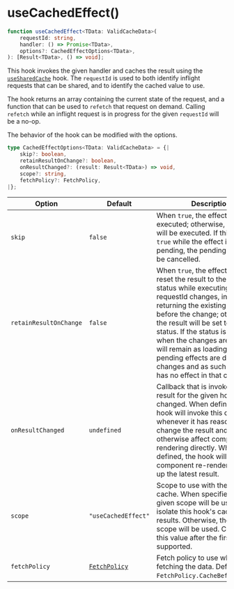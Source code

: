 
<Meta
    title="Packages / Data / Exports / useCachedEffect()"
/>

# useCachedEffect()

```ts
function useCachedEffect<TData: ValidCacheData>(
    requestId: string,
    handler: () => Promise<TData>,
    options?: CachedEffectOptions<TData>,
): [Result<TData>, () => void];
```

This hook invokes the given handler and caches the result using the <a href="./?path=/docs/packages-data-exports-usesharedcache--docs">`useSharedCache`</a> hook. The `requestId` is used to both identify inflight requests that can be shared, and to identify the cached value to use.

The hook returns an array containing the current state of the request, and a function that can be used to `refetch` that request on demand. Calling `refetch` while an inflight request is in progress for the given `requestId` will be a no-op.

The behavior of the hook can be modified with the options.

```ts
type CachedEffectOptions<TData: ValidCacheData> = {|
    skip?: boolean,
    retainResultOnChange?: boolean,
    onResultChanged?: (result: Result<TData>) => void,
    scope?: string,
    fetchPolicy?: FetchPolicy,
|};
```

| Option                 | Default                                             | Description                                                                                                                                                                                                                                                                                                                                                                                                          |
| ---------------------- | --------------------------------------------------- | -------------------------------------------------------------------------------------------------------------------------------------------------------------------------------------------------------------------------------------------------------------------------------------------------------------------------------------------------------------------------------------------------------------------- |
| `skip`                 | `false`                                             | When `true`, the effect will not be executed; otherwise, the effect will be executed. If this is set to `true` while the effect is still pending, the pending effect will be cancelled.                                                                                                                                                                                                                              |
| `retainResultOnChange` | `false`                                             | When `true`, the effect will not reset the result to the loading status while executing if the requestId changes, instead, returning the existing result from before the change; otherwise, the result will be set to loading status. If the status is loading when the changes are made, it will remain as loading; old pending effects are discarded on changes and as such this value has no effect in that case. |
| `onResultChanged`      | `undefined`                                         | Callback that is invoked if the result for the given hook has changed. When defined, the hook will invoke this callback whenever it has reason to change the result and will not otherwise affect component rendering directly. When not defined, the hook will ensure the component re-renders to pick up the latest result.                                                                                        |
| `scope`                | `"useCachedEffect"`                                 | Scope to use with the shared cache. When specified, the given scope will be used to isolate this hook's cached results. Otherwise, the default scope will be used. Changing this value after the first call is not supported.                                                                                                                                                                                        |
| `fetchPolicy`          | <a href="./?path=/docs/packages-data-types-fetchpolicy--docs">`FetchPolicy`</a> | Fetch policy to use when fetching the data. Defaults to `FetchPolicy.CacheBeforeNetwork`.                                                                                                                                                                                                                                                                                                                            |
